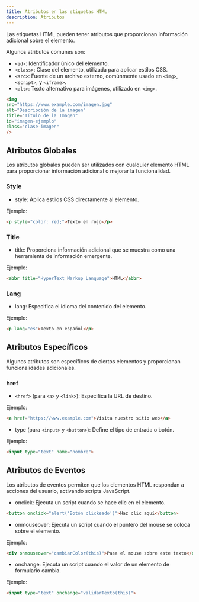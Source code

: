 ```yaml
---
title: Atributos en las etiquetas HTML
description: Atributos
---
```


Las etiquetas HTML pueden tener atributos que proporcionan información adicional sobre el elemento. 

Algunos atributos comunes son: 
* `<id>`: Identificador único del elemento. 
* `<class>`: Clase del elemento, utilizada para aplicar estilos CSS. 
* `<src>`: Fuente de un archivo externo, comúnmente usado en `<img>`, `<script>`, y `<iframe>`. 
* `<alt>`: Texto alternativo para imágenes, utilizado en `<img>`. 

``` html
<img 
src="https://www.example.com/imagen.jpg"  
alt="Descripción de la imagen"  
title="Título de la Imagen"  
id="imagen-ejemplo"  
class="clase-imagen"  
/> 
```

## Atributos Globales 

Los atributos globales pueden ser utilizados con cualquier elemento HTML para proporcionar información adicional o mejorar la funcionalidad. 

### Style

* style: Aplica estilos CSS directamente al elemento. 

Ejemplo:

``` html
<p style="color: red;">Texto en rojo</p> 
```

### Title

* title: Proporciona información adicional que se muestra como una herramienta de información emergente. 

Ejemplo:

``` html
<abbr title="HyperText Markup Language">HTML</abbr> 
```

### Lang

* lang: Especifica el idioma del contenido del elemento. 

Ejemplo:

``` html
<p lang="es">Texto en español</p> 
```

## Atributos Específicos 

Algunos atributos son específicos de ciertos elementos y proporcionan funcionalidades adicionales. 

### href

* `<href>` (para `<a>` y `<link>`): Especifica la URL de destino. 

Ejemplo: 

``` html
<a href="https://www.example.com">Visita nuestro sitio web</a> 
```

* type (para `<input>` y `<button>`): Define el tipo de entrada o botón. 

Ejemplo:

``` html
<input type="text" name="nombre"> 
```

## Atributos de Eventos 

Los atributos de eventos permiten que los elementos HTML respondan a acciones del usuario, activando scripts JavaScript. 

* onclick: Ejecuta un script cuando se hace clic en el elemento. 

``` html
<button onclick="alert('Botón clickeado')">Haz clic aquí</button> 
```

* onmouseover: Ejecuta un script cuando el puntero del mouse se coloca sobre el elemento. 

Ejemplo:

``` html
<div onmouseover="cambiarColor(this)">Pasa el mouse sobre este texto</div> 
```

* onchange: Ejecuta un script cuando el valor de un elemento de formulario cambia. 

Ejemplo: 

``` html
<input type="text" onchange="validarTexto(this)">
```